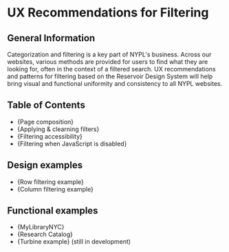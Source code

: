 

<Meta title="Style Guide/Filtering/General" />

# UX Recommendations for Filtering

## General Information

Categorization and filtering is a key part of NYPL's business. Across our
websites, various methods are provided for users to find what they are looking
for, often in the context of a filtered search. UX recommendations and patterns
for filtering based on the Reservoir Design System will help bring visual and
functional uniformity and consistency to all NYPL websites.

## Table of Contents

- {<Link href="/?path=/docs/style-guide-filtering-page-composition--docs">Page composition</Link>}
- {<Link href="/?path=/docs/style-guide-filtering-applying-clearning--docs">Applying &amp; clearning filters</Link>}
- {<Link href="/?path=/docs/style-guide-filtering-accessibility--docs">Filtering accessibility</Link>}
- {<Link href="/?path=/docs/style-guide-filtering-javascript-disabled--docs">Filtering when JavaScript is disabled</Link>}

## Design examples

- {<Link href="https://www.figma.com/design/qpllPO7SRpgaXdhk5mG9BH/Example-Page-Design?node-id=1361-11781&t=CVP20UTxu75HE0YX-11" target="_blank" type="external">Row filtering example</Link>}
- {<Link href="https://www.figma.com/design/qpllPO7SRpgaXdhk5mG9BH/Example-Page-Design?node-id=1871-10399&t=CVP20UTxu75HE0YX-11" target="_blank" type="external">Column filtering example</Link>}

## Functional examples

- {<Link href="https://www.mylibrarynyc.org/teacher_set_data?keyword=dogs" target="_blank" type="external">MyLibraryNYC</Link>}
- {<Link href="https://www.nypl.org/research/research-catalog/bib/b21148115" target="_blank" type="external">Research Catalog</Link>}
- {<Link href="https://nypl-ds-test-app.vercel.app/fullPages/search-and-filter#above-header-notification" target="_blank" type="external">Turbine example</Link>} (still in development)

